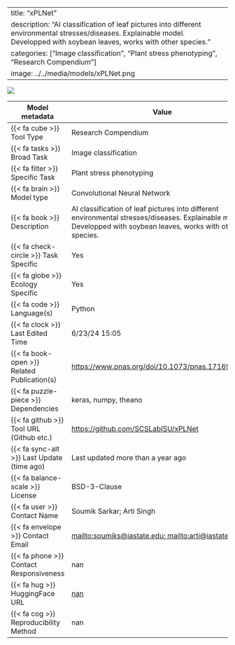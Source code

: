 
---
title: "xPLNet"
description: "AI classification of leaf pictures into different environmental stresses/diseases. Explainable model. Developped with soybean leaves, works with other species. "
categories: ["Image classification", "Plant stress phenotyping", "Research Compendium"]
image: ../../media/models/xPLNet.png
---

![](../../media/models/xPLNet.png){.custom_image}

| Model metadata             | Value                               |
|----------------------------|------------------------------------|
| {{< fa cube >}} Tool Type | [Research Compendium]{.tool_type .tool_type_pkglib} |
| {{< fa tasks >}} Broad Task | Image classification |
| {{< fa filter >}} Specific Task | Plant stress phenotyping |
| {{< fa brain >}} Model type | Convolutional Neural Network |
| {{< fa book >}} Description | AI classification of leaf pictures into different environmental stresses/diseases. Explainable model. Developped with soybean leaves, works with other species.  |
| {{< fa check-circle >}} Task Specific | Yes |
| {{< fa globe >}} Ecology Specific | Yes |
| {{< fa code >}} Language(s) | Python |
| {{< fa clock >}} Last Edited Time | 6/23/24 15:05 |
| {{< fa book-open >}} Related Publication(s) | [https://www.pnas.org/doi/10.1073/pnas.1716999115](https://www.pnas.org/doi/10.1073/pnas.1716999115) |
| {{< fa puzzle-piece >}} Dependencies | keras, numpy, theano |
| {{< fa github >}} Tool URL (Github etc.) | [https://github.com/SCSLabISU/xPLNet](https://github.com/SCSLabISU/xPLNet) |
| {{< fa sync-alt >}} Last Update (time ago) | Last updated more than a year ago |
| {{< fa balance-scale >}} License | BSD-3-Clause |
| {{< fa user >}} Contact Name | Soumik Sarkar; Arti Singh |
| {{< fa envelope >}} Contact Email | [mailto:soumiks@iastate.edu; mailto:arti@iastate.edu](mailto:soumiks@iastate.edu; mailto:arti@iastate.edu) |
| {{< fa phone >}} Contact Responsiveness | nan |
| {{< fa hug >}} HuggingFace URL | [nan](nan) |
| {{< fa cog >}} Reproducibility Method | nan |
